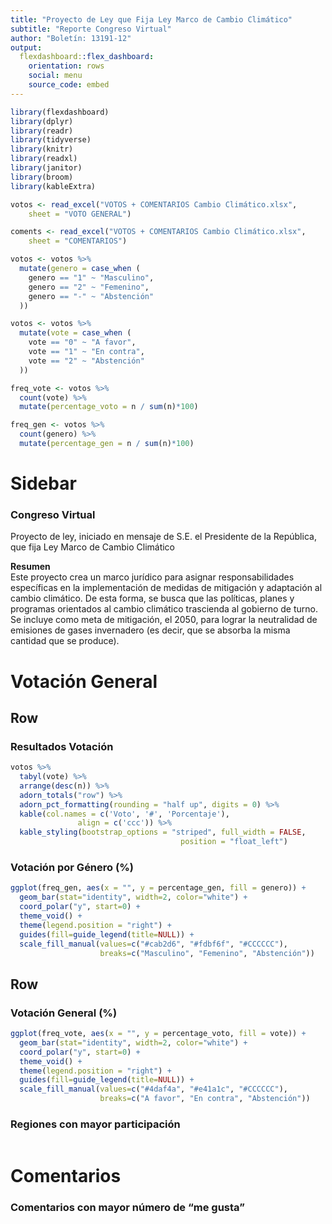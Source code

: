 ```yaml
---
title: "Proyecto de Ley que Fija Ley Marco de Cambio Climático"
subtitle: "Reporte Congreso Virtual"
author: "Boletín: 13191-12"
output: 
  flexdashboard::flex_dashboard:
    orientation: rows
    social: menu
    source_code: embed 
---
```



```r
library(flexdashboard)
library(dplyr)
library(readr)
library(tidyverse)
library(knitr)
library(readxl)
library(janitor)
library(broom)
library(kableExtra)
```

```r
votos <- read_excel("VOTOS + COMENTARIOS Cambio Climático.xlsx", 
    sheet = "VOTO GENERAL")

coments <- read_excel("VOTOS + COMENTARIOS Cambio Climático.xlsx", 
    sheet = "COMENTARIOS")
```

```r
votos <- votos %>%
  mutate(genero = case_when (
    genero == "1" ~ "Masculino",
    genero == "2" ~ "Femenino",
    genero == "-" ~ "Abstención"
  ))
```

```r
votos <- votos %>%
  mutate(vote = case_when (
    vote == "0" ~ "A favor",
    vote == "1" ~ "En contra",
    vote == "2" ~ "Abstención"
  ))
```


```r
freq_vote <- votos %>%
  count(vote) %>%
  mutate(percentage_voto = n / sum(n)*100)
```

```r
freq_gen <- votos %>%
  count(genero) %>%
  mutate(percentage_gen = n / sum(n)*100)
```

Sidebar {.sidebar}
=======================================================================

### Congreso Virtual
Proyecto de ley, iniciado en mensaje de S.E. el Presidente de la República, que fija Ley Marco de Cambio Climático<br/>

__Resumen__ <br/>
Este proyecto crea un marco jurídico para asignar responsabilidades específicas en la implementación de medidas de mitigación y adaptación al cambio climático. De esta forma, se busca que las políticas, planes y programas orientados al cambio climático trascienda al gobierno de turno. Se incluye como meta de mitigación, el 2050, para lograr la neutralidad de emisiones de gases invernadero (es decir, que se absorba la misma cantidad que se produce).


Votación General
=======================================================================

Row
-----------------------------------------------------------------------

### Resultados Votación

```r
votos %>%
  tabyl(vote) %>%
  arrange(desc(n)) %>%
  adorn_totals("row") %>%
  adorn_pct_formatting(rounding = "half up", digits = 0) %>%
  kable(col.names = c('Voto', '#', 'Porcentaje'),
               align = c('ccc')) %>%
  kable_styling(bootstrap_options = "striped", full_width = FALSE, 
                                      position = "float_left")

```


### Votación por Género (%)

```r
ggplot(freq_gen, aes(x = "", y = percentage_gen, fill = genero)) +
  geom_bar(stat="identity", width=2, color="white") +
  coord_polar("y", start=0) +
  theme_void() + 
  theme(legend.position = "right") +
  guides(fill=guide_legend(title=NULL)) +
  scale_fill_manual(values=c("#cab2d6", "#fdbf6f", "#CCCCCC"), 
                    breaks=c("Masculino", "Femenino", "Abstención")) 
```


Row
-----------------------------------------------------------------------

### Votación General (%)

```r
ggplot(freq_vote, aes(x = "", y = percentage_voto, fill = vote)) +
  geom_bar(stat="identity", width=2, color="white") +
  coord_polar("y", start=0) +
  theme_void() + 
  theme(legend.position = "right") +
  guides(fill=guide_legend(title=NULL)) +
  scale_fill_manual(values=c("#4daf4a", "#e41a1c", "#CCCCCC"), 
                    breaks=c("A favor", "En contra", "Abstención")) 
```


### Regiones con mayor participación 

```r

```


Comentarios
=======================================================================

### Comentarios con mayor número de "me gusta"